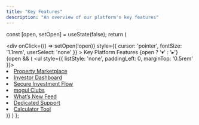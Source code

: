 ```yaml
---
title: "Key Features"
description: "An overview of our platform's key features"
---
```



  const [open, setOpen] = useState(false);
  return (
    <div>
      <div
        onClick={() => setOpen(!open)}
        style={{ cursor: 'pointer', fontSize: '1.1rem', userSelect: 'none' }}
      >
        Key Platform Features {open ? '▾' : '▸'}
      </div>
      {open && (
        <ul style={{ listStyle: 'none', paddingLeft: 0, marginTop: '0.5rem' }}>
          <li><a href="/faq/platform/property-marketplace">Property Marketplace</a></li>
          <li><a href="/dashboard-portfolio">Investor Dashboard</a></li>
          <li><a href="/secure-investment-flow">Secure Investment Flow</a></li>
          <li><a href="/clubs">mogul Clubs</a></li>
          <li><a href="/whats-new-feed">What’s New Feed</a></li>
          <li><a href="/dedicated-support">Dedicated Support</a></li>
          <li><a href="/calculator-tool">Calculator Tool</a></li>
        </ul>
      )}
    </div>
  )
};

<KeyFeaturesDropdown />
